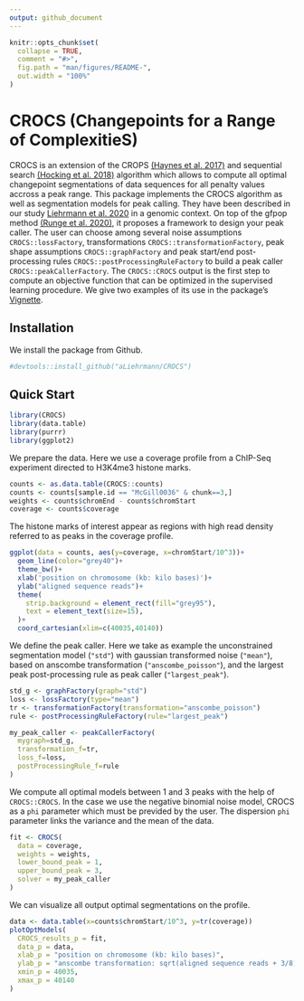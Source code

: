 ```yaml
---
output: github_document
---
```


<!-- README.md is generated from README.Rmd. Please edit that file -->

```r
knitr::opts_chunk$set(
  collapse = TRUE,
  comment = "#>",
  fig.path = "man/figures/README-",
  out.width = "100%"
)
```

# CROCS (Changepoints for a Range of ComplexitieS)

CROCS is an extension of the CROPS [(Haynes et al. 2017)](https://www.tandfonline.com/doi/abs/10.1080/10618600.2015.1116445) and sequential search [(Hocking et al. 2018)](https://arxiv.org/abs/1810.00117) algorithm which allows to compute all optimal changepoint segmentations of data sequences for all
penalty values accross a peak range. This package implements the CROCS algorithm as well as segmentation models for peak calling. They have been described in our study [Liehrmann et al. 2020](https://arxiv.org/abs/2012.06848) in a genomic context. On top of the gfpop method [(Runge et al. 2020)](https://arxiv.org/abs/2002.03646), it proposes a framework to design your peak caller. The user can choose among several noise assumptions `CROCS::lossFactory`, transformations `CROCS::transformationFactory`, peak shape assumptions `CROCS::graphFactory` and peak start/end post-processing rules `CROCS::postProcessingRuleFactory` to build a peak caller `CROCS::peakCallerFactory`. The `CROCS::CROCS` output is the first step to compute an objective function that can be optimized in the supervised learning procedure. We give two examples of its use in the package's [Vignette](vignettes/CROCS-vignette.html).

<!-- badges: start -->
<!-- badges: end -->

## Installation

We install the package from Github.

```r
#devtools::install_github("aLiehrmann/CROCS")
```

## Quick Start

```r
library(CROCS)
library(data.table)
library(purrr)
library(ggplot2)
```

We prepare the data. Here we use a coverage profile from a ChIP-Seq experiment directed to H3K4me3 histone marks.

```r
counts <- as.data.table(CROCS::counts)
counts <- counts[sample.id == "McGill0036" & chunk==3,]
weights <- counts$chromEnd - counts$chromStart
coverage <- counts$coverage
```

The histone marks of interest appear as regions with high read density referred to as peaks in the coverage profile.

```r
ggplot(data = counts, aes(y=coverage, x=chromStart/10^3))+
  geom_line(color="grey40")+
  theme_bw()+
  xlab('position on chromosome (kb: kilo bases)')+
  ylab("aligned sequence reads")+
  theme(
    strip.background = element_rect(fill="grey95"), 
    text = element_text(size=15),
  )+
  coord_cartesian(xlim=c(40035,40140))
```

We define the peak caller. Here we take as example the unconstrained segmentation model (`"std"`) with gaussian transformed noise (`"mean"`), based on anscombe transformation (`"anscombe_poisson"`), and the largest peak post-processing rule as peak caller (`"largest_peak"`).

```r
std_g <- graphFactory(graph="std")
loss <- lossFactory(type="mean")
tr <- transformationFactory(transformation="anscombe_poisson")
rule <- postProcessingRuleFactory(rule="largest_peak")

my_peak_caller <- peakCallerFactory(
  mygraph=std_g, 
  transformation_f=tr, 
  loss_f=loss,
  postProcessingRule_f=rule
) 
```

We compute all optimal models between 1 and 3 peaks with the help of `CROCS::CROCS`. In the case we use the negative binomial noise model, CROCS as a `phi` parameter which must be previded by the user. The dispersion `phi` parameter links the variance and the mean of the data.

```r
fit <- CROCS(
  data = coverage, 
  weights = weights, 
  lower_bound_peak = 1, 
  upper_bound_peak = 3, 
  solver = my_peak_caller
)
```

We can visualize all output optimal segmentations on the profile.

```r
data <- data.table(x=counts$chromStart/10^3, y=tr(coverage))
plotOptModels(
  CROCS_results_p = fit,
  data_p = data,
  xlab_p = "position on chromosome (kb: kilo bases)",
  ylab_p = "anscombe transformation: sqrt(aligned sequence reads + 3/8)",
  xmin_p = 40035,
  xmax_p = 40140
)
```
